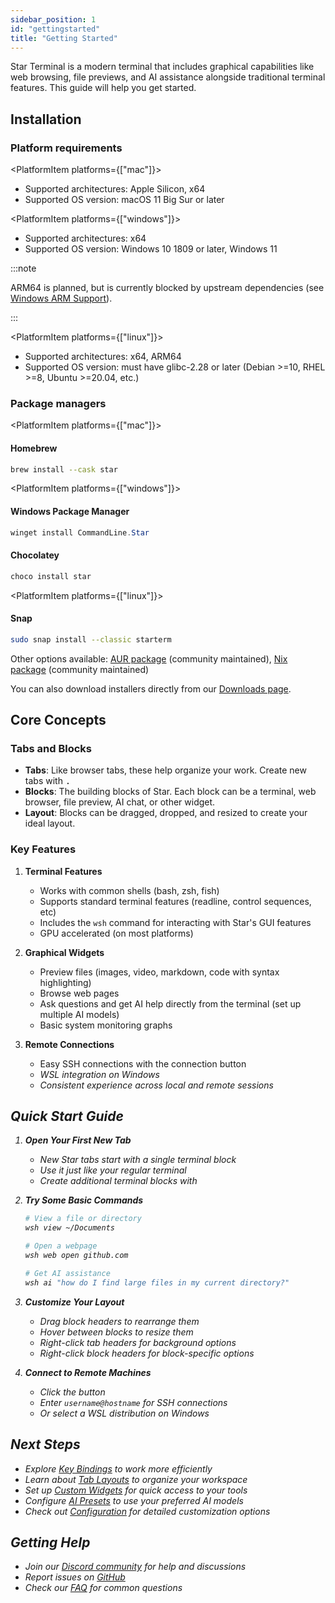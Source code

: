 ```yaml
---
sidebar_position: 1
id: "gettingstarted"
title: "Getting Started"
---
```



Star Terminal is a modern terminal that includes graphical capabilities like web browsing, file previews, and AI assistance alongside traditional terminal features. This guide will help you get started.

## Installation

<PlatformProvider>
  <PlatformSelectorButton />

### Platform requirements

<PlatformItem platforms={["mac"]}>

- Supported architectures: Apple Silicon, x64
- Supported OS version: macOS 11 Big Sur or later

</PlatformItem>

<PlatformItem platforms={["windows"]}>

- Supported architectures: x64
- Supported OS version: Windows 10 1809 or later, Windows 11

:::note

ARM64 is planned, but is currently blocked by upstream dependencies (see [Windows ARM Support](https://github.com/commandlinedev/starterm/issues/928)).

:::

</PlatformItem>

<PlatformItem platforms={["linux"]}>

- Supported architectures: x64, ARM64
- Supported OS version: must have glibc-2.28 or later (Debian >=10, RHEL >=8, Ubuntu >=20.04, etc.)

</PlatformItem>

### Package managers

<PlatformItem platforms={["mac"]}>

#### Homebrew

```bash
brew install --cask star
```

</PlatformItem>

<PlatformItem platforms={["windows"]}>

#### Windows Package Manager

```powershell
winget install CommandLine.Star
```

#### Chocolatey

```powershell
choco install star
```

</PlatformItem>

<PlatformItem platforms={["linux"]}>

#### Snap

```bash
sudo snap install --classic starterm
```

Other options available: [AUR package](https://aur.archlinux.org/packages/starterm) (community maintained), [Nix package](https://search.nixos.org/packages?channel=unstable&show=starterm) (community maintained)

</PlatformItem>

You can also download installers directly from our [Downloads page](https://www.starterm.dev/download).

## Core Concepts

### Tabs and Blocks

- **Tabs**: Like browser tabs, these help organize your work. Create new tabs with <Kbd k="Cmd:t"/>.
- **Blocks**: The building blocks of Star. Each block can be a terminal, web browser, file preview, AI chat, or other widget.
- **Layout**: Blocks can be dragged, dropped, and resized to create your ideal layout.

### Key Features

1. **Terminal Features**

   - Works with common shells (bash, zsh, fish)
   - Supports standard terminal features (readline, control sequences, etc)
   - Includes the `wsh` command for interacting with Star's GUI features
   - GPU accelerated (on most platforms)

2. **Graphical Widgets**

   - Preview files (images, video, markdown, code with syntax highlighting)
   - Browse web pages
   - Ask questions and get AI help directly from the terminal (set up multiple AI models)
   - Basic system monitoring graphs

3. **Remote Connections**
   - Easy SSH connections with the connection button <i className="fa-sharp fa-laptop"/>
   - WSL integration on Windows
   - Consistent experience across local and remote sessions

## Quick Start Guide

1. **Open Your First New Tab**

   - New Star tabs start with a single terminal block
   - Use it just like your regular terminal
   - Create additional terminal blocks with <Kbd k="Cmd:n"/>

2. **Try Some Basic Commands**

   ```bash
   # View a file or directory
   wsh view ~/Documents

   # Open a webpage
   wsh web open github.com

   # Get AI assistance
   wsh ai "how do I find large files in my current directory?"
   ```

3. **Customize Your Layout**

   - Drag block headers to rearrange them
   - Hover between blocks to resize them
   - Right-click tab headers for background options
   - Right-click block headers for block-specific options

4. **Connect to Remote Machines**
   - Click the <i className="fa-sharp fa-laptop"/> button
   - Enter `username@hostname` for SSH connections
   - Or select a WSL distribution on Windows

## Next Steps

- Explore [Key Bindings](./keybindings) to work more efficiently
- Learn about [Tab Layouts](./layout) to organize your workspace
- Set up [Custom Widgets](./customwidgets) for quick access to your tools
- Configure [AI Presets](./ai-presets) to use your preferred AI models
- Check out [Configuration](./config) for detailed customization options

## Getting Help

- Join our [Discord community](https://discord.gg/XfvZ334gwU) for help and discussions
- Report issues on [GitHub](https://github.com/commandlinedev/starterm/issues)
- Check our [FAQ](./faq) for common questions

</PlatformProvider>
